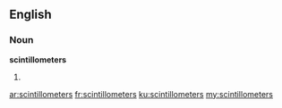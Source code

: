 ==English==

===Noun===
'''scintillometers'''

#{{plural of|scintillometer}}

[[ar:scintillometers]]
[[fr:scintillometers]]
[[ku:scintillometers]]
[[my:scintillometers]]